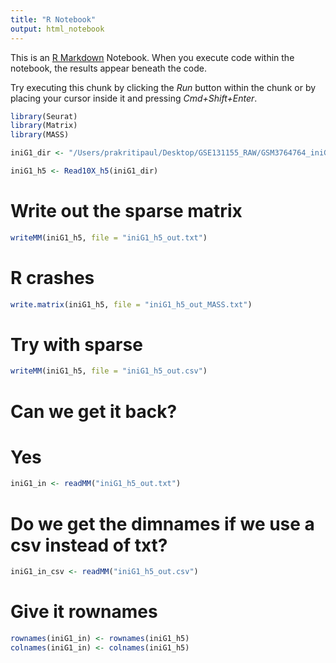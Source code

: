 ```yaml
---
title: "R Notebook"
output: html_notebook
---
```


This is an [R Markdown](http://rmarkdown.rstudio.com) Notebook. When you execute code within the notebook, the results appear beneath the code. 

Try executing this chunk by clicking the *Run* button within the chunk or by placing your cursor inside it and pressing *Cmd+Shift+Enter*. 

```r
library(Seurat)
library(Matrix)
library(MASS)
```

```r
iniG1_dir <- "/Users/prakritipaul/Desktop/GSE131155_RAW/GSM3764764_iniG1_raw_gene_bc_matrices_h5.h5"

iniG1_h5 <- Read10X_h5(iniG1_dir)
```

# Write out the sparse matrix
```r
writeMM(iniG1_h5, file = "iniG1_h5_out.txt")
```
# R crashes
```r
write.matrix(iniG1_h5, file = "iniG1_h5_out_MASS.txt")
```

# Try with sparse
```r
writeMM(iniG1_h5, file = "iniG1_h5_out.csv")
```

# Can we get it back?
# Yes 
```r
iniG1_in <- readMM("iniG1_h5_out.txt")
```

# Do we get the dimnames if we use a csv instead of txt?
```r
iniG1_in_csv <- readMM("iniG1_h5_out.csv")
```

# Give it rownames 
```r
rownames(iniG1_in) <- rownames(iniG1_h5)
colnames(iniG1_in) <- colnames(iniG1_h5)
```
